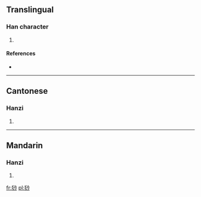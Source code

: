==Translingual==

===Han character===
{{Han char|rn=94|rad=犬|as=07|sn=10|four=4922<sub>0</sub>|canj=大竹水火竹 (KHEFH)}}

# {{defn|Han|sort=犬07}}

====References====
* {{Han ref|kx=0712.071|dkj=20451|dj=1124.090|hdz=21350.050|uh=7300|ud=29440|bh=D2A3|bd=53923}}

----

==Cantonese==

===Hanzi===
{{yue-hanzi|jyut=|y=sa1}}

# {{defn|lang=yue|sort=犬07}}

----

==Mandarin==

===Hanzi===
{{cmn-hanzi|pin=[[shā]] ([[sha1]])|wg=sha<sup>1</sup>}}

# {{defn|lang=cmn|sort=犬07}}

[[fr:猀]]
[[pl:猀]]